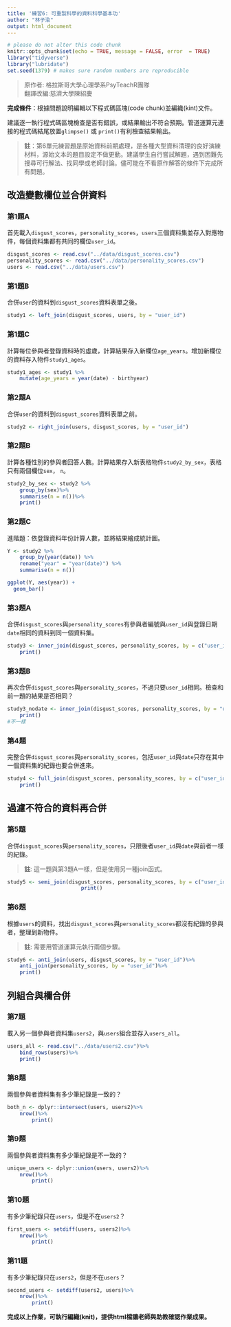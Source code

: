 ```yaml
---
title: '練習6: 可重製科學的資料科學基本功'
author: "林子渝"
output: html_document
---
```


```r
# please do not alter this code chunk
knitr::opts_chunk$set(echo = TRUE, message = FALSE, error  = TRUE)
library("tidyverse")
library("lubridate")
set.seed(1379) # makes sure random numbers are reproducible
```

> 原作者: 格拉斯哥大學心理學系PsyTeachR團隊  
> 翻譯改編:慈濟大學陳紹慶


**完成條件**：根據問題說明編輯以下程式碼區塊(code chunk)並編織(kint)文件。

建議逐一執行程式碼區塊檢查是否有錯誤，或結果輸出不符合預期。管道運算元連接的程式碼結尾放置`glimpse()` 或 `print()`有利檢查結果輸出。

> **註**：第6單元練習題是原始資料前期處理，是各種大型資料清理的良好演練材料，源始文本的題目設定不做更動。建議學生自行嘗試解題，遇到困難先搜尋可行解法、找同學或老師討論。儘可能在不看原作解答的條件下完成所有問題。 

## 改造變數欄位並合併資料

### 第1題A


首先載入`disgust_scores`，`personality_scores`，`users`三個資料集並存入對應物件，每個資料集都有共同的欄位`user_id`。

```r
disgust_scores <- read.csv("../data/disgust_scores.csv")
personality_scores <- read.csv("../data/personality_scores.csv")
users <- read.csv("../data/users.csv")
```

### 第1題B


合併`user`的資料到`disgust_scores`資料表單之後。

```r
study1 <- left_join(disgust_scores, users, by = "user_id")
```


### 第1題C


計算每位參與者登錄資料時的虛歲，計算結果存入新欄位`age_years`。增加新欄位的資料存入物件`study1_ages`。

```r
study1_ages <- study1 %>%
    mutate(age_years = year(date) - birthyear)
```

### 第2題A


合併`user`的資料到`disgust_scores`資料表單之前。

```r
study2 <- right_join(users, disgust_scores, by = "user_id")
```


### 第2題B


計算各種性別的參與者回答人數。計算結果存入新表格物件`study2_by_sex`，表格只有兩個欄位`sex`， `n`。

```r
study2_by_sex <- study2 %>%
    group_by(sex)%>%
    summarise(n = n())%>%
    print()
```


### 第2題C

進階題：依登錄資料年份計算人數，並將結果繪成統計圖。
    
```r
Y <- study2 %>%
    group_by(year(date)) %>%
    rename("year" = "year(date)") %>%
    summarise(n = n())

ggplot(Y, aes(year)) +
  geom_bar() 
```


### 第3題A

合併`disgust_scores`與`personality_scores`有參與者編號與`user_id`與登錄日期`date`相同的資料到同一個資料集。

```r
study3 <- inner_join(disgust_scores, personality_scores, by = c("user_id","date"))%>%
    print()
```


### 第3題B

再次合併`disgust_scores`與`personality_scores`，不過只要`user_id`相同。檢查和前一題的結果是否相同？
    
```r
study3_nodate <- inner_join(disgust_scores, personality_scores, by = "user_id")%>%
    print()
#不一樣
```


### 第4題

完整合併`disgust_scores`與`personality_scores`，包括`user_id`與`date`只存在其中一個資料集的紀錄也要合併進來。

```r
study4 <- full_join(disgust_scores, personality_scores, by = c("user_id","date"))%>%
    print()
```

## 過濾不符合的資料再合併

### 第5題

合併`disgust_scores`與`personality_scores`，只限後者`user_id`與`date`與前者一樣的紀錄。

> **註**: 這一題與第3題A一樣，但是使用另一種join函式。
    
```r
study5 <- semi_join(disgust_scores, personality_scores, by = c("user_id","date"))%>%
                        print()

```

    
### 第6題

根據`users`的資料，找出`disgust_scores`與`personality_scores`都沒有紀錄的參與者，整理到新物件。

> **註**: 需要用管道運算元執行兩個步驟。
    
```r
study6 <- anti_join(users, disgust_scores, by = "user_id")%>%
    anti_join(personality_scores, by = "user_id")%>%
    print()
```

## 列組合與欄合併

### 第7題

載入另一個參與者資料集`users2`，與`users`組合並存入`users_all`。

```r
users_all <- read.csv("../data/users2.csv")%>%
    bind_rows(users)%>%
    print()
```


### 第8題

兩個參與者資料集有多少筆紀錄是一致的？
    
```r
both_n <- dplyr::intersect(users, users2)%>% 
    nrow()%>%
        print()
```

### 第9題

兩個參與者資料集有多少筆紀錄是不一致的？

```r
unique_users <- dplyr::union(users, users2)%>% 
    nrow()%>%
        print()
```

### 第10題

有多少筆紀錄只在`users`，但是不在`users2`？

```r
first_users <- setdiff(users, users2)%>% 
    nrow()%>%
        print()
```

### 第11題

有多少筆紀錄只在`users2`，但是不在`users`？

```r
second_users <- setdiff(users2, users)%>% 
    nrow()%>%
        print()
```


**完成以上作業，可執行編織(knit)，提供html檔讓老師與助教確認作業成果。**
